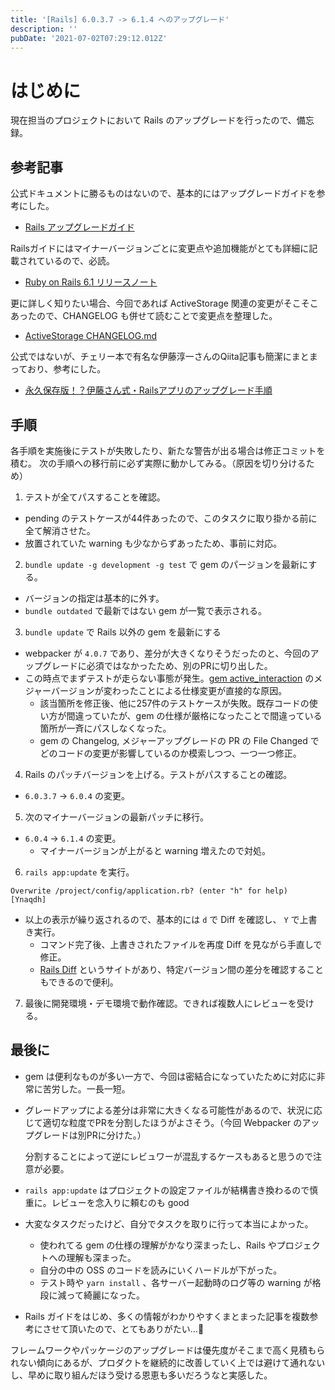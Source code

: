```yaml
---
title: '[Rails] 6.0.3.7 -> 6.1.4 へのアップグレード'
description: ''
pubDate: '2021-07-02T07:29:12.012Z'
---
```


# はじめに

現在担当のプロジェクトにおいて Rails のアップグレードを行ったので、備忘録。

## 参考記事

公式ドキュメントに勝るものはないので、基本的にはアップグレードガイドを参考にした。

- [Rails アップグレードガイド](https://railsguides.jp/upgrading_ruby_on_rails.html)

Railsガイドにはマイナーバージョンごとに変更点や追加機能がとても詳細に記載されているので、必読。

- [Ruby on Rails 6.1 リリースノート](https://railsguides.jp/6_1_release_notes.html)

更に詳しく知りたい場合、今回であれば ActiveStorage 関連の変更がそこそこあったので、CHANGELOG も併せて読むことで変更点を整理した。

- [ActiveStorage CHANGELOG.md](https://github.com/rails/rails/blob/6-1-stable/activestorage/CHANGELOG.md)

公式ではないが、チェリー本で有名な伊藤淳一さんのQiita記事も簡潔にまとまっており、参考にした。

- [永久保存版！？伊藤さん式・Railsアプリのアップグレード手順](https://qiita.com/jnchito/items/0ee47108972a0e302caf)

## 手順

各手順を実施後にテストが失敗したり、新たな警告が出る場合は修正コミットを積む。
次の手順への移行前に必ず実際に動かしてみる。（原因を切り分けるため）

1. テストが全てパスすることを確認。
- pending のテストケースが44件あったので、このタスクに取り掛かる前に全て解消させた。
- 放置されていた warning も少なからずあったため、事前に対応。
2. `bundle update -g development -g test` で gem のパージョンを最新にする。
- バージョンの指定は基本的に外す。
- `bundle outdated` で最新ではない gem が一覧で表示される。
3. `bundle update` で Rails 以外の gem を最新にする
- webpacker が `4.0.7` であり、差分が大きくなりそうだったのと、今回のアップグレードに必須ではなかったため、別のPRに切り出した。
- この時点でまずテストが走らない事態が発生。[gem active_interaction](https://github.com/AaronLasseigne/active_interaction) のメジャーバージョンが変わったことによる仕様変更が直接的な原因。
  - 該当箇所を修正後、他に257件のテストケースが失敗。既存コードの使い方が間違っていたが、gem の仕様が厳格になったことで間違っている箇所が一斉にパスしなくなった。
  - gem の Changelog, メジャーアップグレードの PR の File Changed でどのコードの変更が影響しているのか模索しつつ、一つ一つ修正。
4. Rails のパッチバージョンを上げる。テストがパスすることの確認。
-  `6.0.3.7` -> `6.0.4` の変更。
5. 次のマイナーバージョンの最新パッチに移行。
- `6.0.4` -> `6.1.4` の変更。
  - マイナーバージョンが上がると warning 増えたので対処。
6. `rails app:update` を実行。

```shell
Overwrite /project/config/application.rb? (enter "h" for help) [Ynaqdh]
```

- 以上の表示が繰り返されるので、基本的には `d` で Diff を確認し、 `Y` で上書き実行。
  - コマンド完了後、上書きされたファイルを再度 Diff を見ながら手直しで修正。
  - [Rails Diff](https://railsdiff.org/6.0.3.7/6.1.4) というサイトがあり、特定バージョン間の差分を確認することもできるので便利。
7. 最後に開発環境・デモ環境で動作確認。できれば複数人にレビューを受ける。

## 最後に

- gem は便利なものが多い一方で、今回は密結合になっていたために対応に非常に苦労した。一長一短。
- グレードアップによる差分は非常に大きくなる可能性があるので、状況に応じて適切な粒度でPRを分割したほうがよさそう。（今回 Webpacker のアップグレードは別PRに分けた。）

  分割することによって逆にレビュワーが混乱するケースもあると思うので注意が必要。
- `rails app:update` はプロジェクトの設定ファイルが結構書き換わるので慎重に。レビューを念入りに頼むのも good
- 大変なタスクだったけど、自分でタスクを取りに行って本当によかった。
  - 使われてる gem の仕様の理解がかなり深まったし、Rails やプロジェクトへの理解も深まった。
  - 自分の中の OSS のコードを読みにいくハードルが下がった。
  - テスト時や `yarn install` 、各サーバー起動時のログ等の warning が格段に減って綺麗になった。
- Rails ガイドをはじめ、多くの情報がわかりやすくまとまった記事を複数参考にさせて頂いたので、とてもありがたい…🙏

フレームワークやパッケージのアップグレードは優先度がそこまで高く見積もられない傾向にあるが、プロダクトを継続的に改善していく上では避けて通れないし、早めに取り組んだほう受ける恩恵も多いだろうなと実感した。

